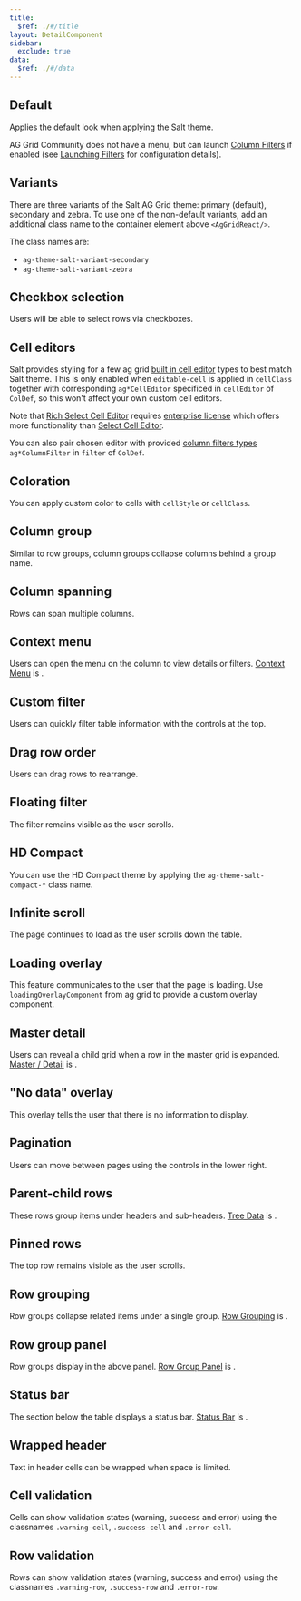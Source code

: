```yaml
---
title:
  $ref: ./#/title
layout: DetailComponent
sidebar:
  exclude: true
data:
  $ref: ./#/data
---
```


<AGThemeProvider>

## Default

Applies the default look when applying the Salt theme.

<Callout title="Note">

AG Grid Community does not have a menu, but can launch [Column Filters](https://www.ag-grid.com/react-data-grid/filtering/) if enabled (see [Launching Filters](https://www.ag-grid.com/react-data-grid/filter-api/#launching-filters) for configuration details).

</Callout>

<LivePreview componentName="ag-grid-theme" exampleName="Default" />

## Variants

There are three variants of the Salt AG Grid theme: primary (default), secondary and zebra. To use one of the non-default variants, add an additional class name to the container element above `<AgGridReact/>`.

The class names are:

- `ag-theme-salt-variant-secondary`
- `ag-theme-salt-variant-zebra`

<LivePreview componentName="ag-grid-theme" exampleName="Variants" />

## Checkbox selection

Users will be able to select rows via checkboxes.

<LivePreview componentName="ag-grid-theme" exampleName="CheckboxSelection" />

## Cell editors

Salt provides styling for a few ag grid [built in cell editor](https://www.ag-grid.com/react-data-grid/provided-cell-editors/) types to best match Salt theme. This is only enabled when `editable-cell` is applied in `cellClass` together with corresponding `ag*CellEditor` specificed in `cellEditor` of `ColDef`, so this won't affect your own custom cell editors.

Note that [Rich Select Cell Editor](https://www.ag-grid.com/react-data-grid/provided-cell-editors-rich-select/) requires [enterprise license](https://www.ag-grid.com/react-data-grid/licensing/) which offers more functionality than [Select Cell Editor](https://www.ag-grid.com/react-data-grid/provided-cell-editors-select/).

You can also pair chosen editor with provided [column filters types](https://www.ag-grid.com/react-data-grid/filtering/#column-filter-types) `ag*ColumnFilter` in `filter` of `ColDef`.

<LivePreview componentName="ag-grid-theme" exampleName="ProvidedCellEditors" />

## Coloration

You can apply custom color to cells with `cellStyle` or `cellClass`.

<LivePreview componentName="ag-grid-theme" exampleName="Coloration" />

## Column group

Similar to row groups, column groups collapse columns behind a group name.

<LivePreview componentName="ag-grid-theme" exampleName="ColumnGroup" />

## Column spanning

Rows can span multiple columns.

<LivePreview componentName="ag-grid-theme" exampleName="ColumnSpanning" />

## Context menu

Users can open the menu on the column to view details or filters. [Context Menu](https://www.ag-grid.com/react-data-grid/context-menu/) is <AgEnterpriseFeature/>.

<LivePreview componentName="ag-grid-theme" exampleName="ContextMenu" />

## Custom filter

Users can quickly filter table information with the controls at the top.

<LivePreview componentName="ag-grid-theme" exampleName="CustomFilter" />

## Drag row order

Users can drag rows to rearrange.

<LivePreview componentName="ag-grid-theme" exampleName="DragRowOrder" />

## Floating filter

The filter remains visible as the user scrolls.

<LivePreview componentName="ag-grid-theme" exampleName="FloatingFilter" />

## HD Compact

You can use the HD Compact theme by applying the `ag-theme-salt-compact-*` class name.

<LivePreview componentName="ag-grid-theme" exampleName="HDCompact" />

## Infinite scroll

The page continues to load as the user scrolls down the table.

<LivePreview componentName="ag-grid-theme" exampleName="InfiniteScroll" />

## Loading overlay

This feature communicates to the user that the page is loading. Use `loadingOverlayComponent`
from ag grid to provide a custom overlay component.

<LivePreview componentName="ag-grid-theme" exampleName="LoadingOverlay" />

## Master detail

Users can reveal a child grid when a row in the master grid is expanded. [Master / Detail](https://www.ag-grid.com/react-data-grid/master-detail/) is <AgEnterpriseFeature/>.

<LivePreview componentName="ag-grid-theme" exampleName="MasterDetail" />

## "No data" overlay

This overlay tells the user that there is no information to display.

<LivePreview componentName="ag-grid-theme" exampleName="NoDataOverlay" />

## Pagination

Users can move between pages using the controls in the lower right.

<LivePreview componentName="ag-grid-theme" exampleName="Pagination" />

## Parent-child rows

These rows group items under headers and sub-headers. [Tree Data](https://www.ag-grid.com/react-data-grid/tree-data/) is <AgEnterpriseFeature/>.

<LivePreview componentName="ag-grid-theme" exampleName="ParentChildRows" />

## Pinned rows

The top row remains visible as the user scrolls.

<LivePreview componentName="ag-grid-theme" exampleName="PinnedRows" />

## Row grouping

Row groups collapse related items under a single group. [Row Grouping](https://www.ag-grid.com/react-data-grid/grouping/) is <AgEnterpriseFeature/>.

<LivePreview componentName="ag-grid-theme" exampleName="RowGrouping" />

## Row group panel

Row groups display in the above panel. [Row Group Panel](https://www.ag-grid.com/react-data-grid/grouping-group-panel/) is <AgEnterpriseFeature/>.

<LivePreview componentName="ag-grid-theme" exampleName="RowGroupPanel" />

## Status bar

The section below the table displays a status bar. [Status Bar](https://www.ag-grid.com/react-data-grid/status-bar/) is <AgEnterpriseFeature/>.

<LivePreview componentName="ag-grid-theme" exampleName="StatusBar" />

## Wrapped header

Text in header cells can be wrapped when space is limited.

<LivePreview componentName="ag-grid-theme" exampleName="WrappedHeader" />

## Cell validation

Cells can show validation states (warning, success and error) using the classnames `.warning-cell`, `.success-cell` and `.error-cell`.

<LivePreview componentName="ag-grid-theme" exampleName="CellValidation" />

## Row validation

Rows can show validation states (warning, success and error) using the classnames `.warning-row`, `.success-row` and `.error-row`.

<LivePreview componentName="ag-grid-theme" exampleName="RowValidation" />

</AGThemeProvider>
